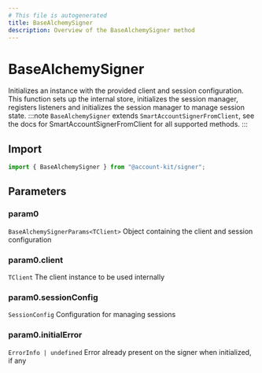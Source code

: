 ```yaml
---
# This file is autogenerated
title: BaseAlchemySigner
description: Overview of the BaseAlchemySigner method
---
```


# BaseAlchemySigner

Initializes an instance with the provided client and session configuration.
This function sets up the internal store, initializes the session manager,
registers listeners and initializes the session manager to manage session state.
:::note
`BaseAlchemySigner` extends `SmartAccountSignerFromClient`, see the docs for SmartAccountSignerFromClient for all supported methods.
:::

## Import

```ts
import { BaseAlchemySigner } from "@account-kit/signer";
```

## Parameters

### param0

`BaseAlchemySignerParams<TClient>`
Object containing the client and session configuration

### param0.client

`TClient`
The client instance to be used internally

### param0.sessionConfig

`SessionConfig`
Configuration for managing sessions

### param0.initialError

`ErrorInfo | undefined`
Error already present on the signer when initialized, if any
